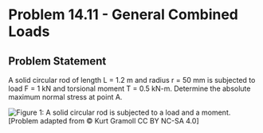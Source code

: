 # Problem 14.11 - General Combined Loads {.unnumbered}

## Problem Statement

A solid circular rod of length L = 1.2 m and radius r = 50 mm is subjected to load F = 1 kN and torsional moment T = 0.5 kN-m. Determine the absolute maximum normal stress at point A.

![Figure 1: A solid circular rod is subjected to a load and a moment.](images/522.png){fig-alt="A cantilevered solid circular rod is subjected to a point load F and a torsional force of F. The rod has a radius of r and a length of L.."}
\[Problem adapted from © Kurt Gramoll CC BY NC-SA 4.0\]